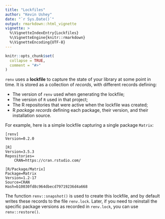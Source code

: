 ```yaml
---
title: "Lockfiles"
author: "Kevin Ushey"
date: "`r Sys.Date()`"
output: rmarkdown::html_vignette
vignette: >
  %\VignetteIndexEntry{Lockfiles}
  %\VignetteEngine{knitr::rmarkdown}
  %\VignetteEncoding{UTF-8}
---
```


```r
knitr::opts_chunk$set(
  collapse = TRUE,
  comment = "#>"
)
```

`renv` uses a **lockfile** to capture the state of your \R library at some point in time.
It is stored as a collection of *records*, with different records defining:

- The version of `renv` used when generating the lockfile;
- The version of `R` used in that project;
- The R repositories that were active when the lockfile was created;
- R *package records* defining each package, their version, and their installation source.

For example, here is a simple lockfile capturing a single package `Matrix`:

```
[renv]
Version=0.2.0

[R]
Version=3.5.3
Repositories=
	CRAN=https://cran.rstudio.com/

[R/Package/Matrix]
Package=Matrix
Version=1.2-17
Source=CRAN
Hash=b10030fd8c964dbecd79719236d4a668
```

The function `renv::snapshot()` is used to create this lockfile, and by default writes
these records to the file `renv.lock`. Later, if you need to reinstall the specific
package versions as recorded in `renv.lock`, you can use `renv::restore()`.
